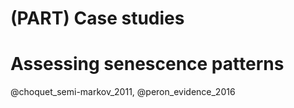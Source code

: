 # (PART) Case studies {-}

# Assessing senescence patterns {#senescence}

@choquet_semi-markov_2011, @peron_evidence_2016

